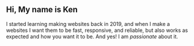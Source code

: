 ## Hi, My name is Ken

I started learning making websites back in 2019, and when I make a websites I want them to be fast, responsive, and reliable, but also works as expected and how you want it to be. And yes! I am _passionate_ about it.

